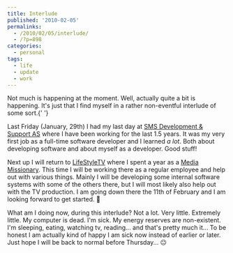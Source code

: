 ```yaml
---
title: Interlude
published: '2010-02-05'
permalinks:
  - /2010/02/05/interlude/
  - /?p=898
categories:
  - personal
tags:
  - life
  - update
  - work
---
```


Not much is happening at the moment. Well, actually quite a bit is happening. It's
just that I find myself in a rather non-eventful interlude of some sort.{' '}

Last Friday (January, 29th) I had my last day at [SMS Development & Support AS](http://www.smsdev.no/) where I have been working for the last 1.5 years. It was my very first job as a full-time software developer and I learned _a lot_. Both about developing software and about myself as a developer. Good stuff!

Next up I will return to [LifeStyleTV](http://lifestyletv.se/home/) where I spent a year as a [Media Missionary](http://mediamissionary.se/). This time I will be working there as a regular employee and help out with various things. Mainly I will be developing some internal software systems with some of the others there, but I will most likely also help out with the TV production. I am going down there the 11th of February and I am looking forward to get started. 🙂

What am I doing now, during this interlude? Not a lot. Very little. Extremely little. My computer is dead. I'm sick. My energy reserves are non-existent. I'm sleeping, eating, watching tv, reading... and that's pretty much it... To be honest I am actually kind of happy I am sick now instead of earlier or later. Just hope I will be back to normal before Thursday... 😐
